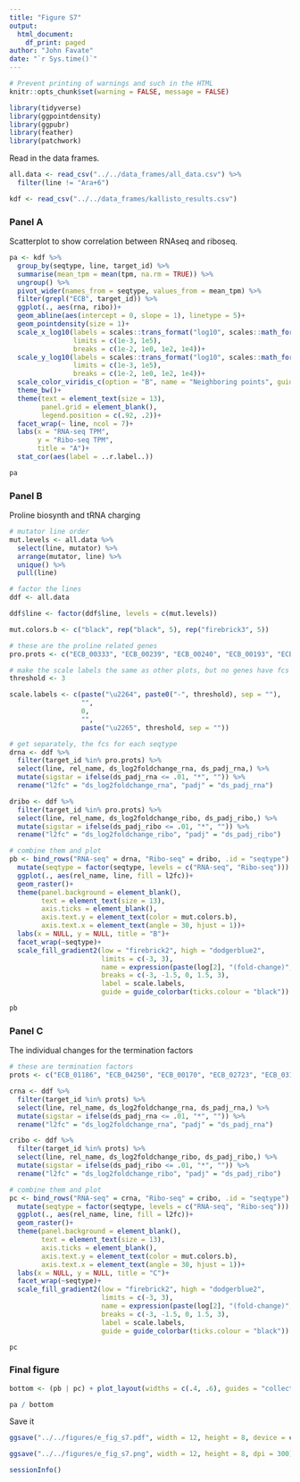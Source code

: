 ```yaml
---
title: "Figure S7"
output: 
  html_document:
    df_print: paged
author: "John Favate"
date: "`r Sys.time()`"
---
```


```r
# Prevent printing of warnings and such in the HTML
knitr::opts_chunk$set(warning = FALSE, message = FALSE)
```

```r
library(tidyverse)
library(ggpointdensity)
library(ggpubr)
library(feather)
library(patchwork)
```
Read in the data frames. 
```r
all.data <- read_csv("../../data_frames/all_data.csv") %>%
  filter(line != "Ara+6")

kdf <- read_csv("../../data_frames/kallisto_results.csv")
```

### Panel A

Scatterplot to show correlation between RNAseq and riboseq. 
```r
pa <- kdf %>%
  group_by(seqtype, line, target_id) %>%                                            # for each seqtype/line/gene
  summarise(mean_tpm = mean(tpm, na.rm = TRUE)) %>%                                 # avg replicates
  ungroup() %>%
  pivot_wider(names_from = seqtype, values_from = mean_tpm) %>%                     # reshape so they can be graphed against each other
  filter(grepl("ECB", target_id)) %>%                                               # only consider e coli protein genes
  ggplot(., aes(rna, ribo))+
  geom_abline(aes(intercept = 0, slope = 1), linetype = 5)+
  geom_pointdensity(size = 1)+
  scale_x_log10(labels = scales::trans_format("log10", scales::math_format(10^.x)), #
                limits = c(1e-3, 1e5),
                breaks = c(1e-2, 1e0, 1e2, 1e4))+
  scale_y_log10(labels = scales::trans_format("log10", scales::math_format(10^.x)),
                limits = c(1e-3, 1e5),
                breaks = c(1e-2, 1e0, 1e2, 1e4))+
  scale_color_viridis_c(option = "B", name = "Neighboring points", guide = FALSE)+
  theme_bw()+
  theme(text = element_text(size = 13),
        panel.grid = element_blank(),
        legend.position = c(.92, .2))+
  facet_wrap(~ line, ncol = 7)+
  labs(x = "RNA-seq TPM",
       y = "Ribo-seq TPM",
       title = "A")+
  stat_cor(aes(label = ..r.label..))

pa
```

### Panel B

Proline biosynth and tRNA charging
```r
# mutator line order
mut.levels <- all.data %>%
  select(line, mutator) %>%
  arrange(mutator, line) %>%
  unique() %>%
  pull(line)

# factor the lines
ddf <- all.data

ddf$line <- factor(ddf$line, levels = c(mut.levels))

mut.colors.b <- c("black", rep("black", 5), rep("firebrick3", 5))

# these are the proline related genes
pro.prots <- c("ECB_00333", "ECB_00239", "ECB_00240", "ECB_00193", "ECB_04017")

# make the scale labels the same as other plots, but no genes have fcs that high here
threshold <- 3

scale.labels <- c(paste("\u2264", paste0("-", threshold), sep = ""),
                  "",
                  0,
                  "",
                  paste("\u2265", threshold, sep = ""))

# get separately, the fcs for each seqtype
drna <- ddf %>%
  filter(target_id %in% pro.prots) %>% 
  select(line, rel_name, ds_log2foldchange_rna, ds_padj_rna,) %>%
  mutate(sigstar = ifelse(ds_padj_rna <= .01, "*", "")) %>% 
  rename("l2fc" = "ds_log2foldchange_rna", "padj" = "ds_padj_rna")

dribo <- ddf %>%
  filter(target_id %in% pro.prots) %>% 
  select(line, rel_name, ds_log2foldchange_ribo, ds_padj_ribo,) %>%
  mutate(sigstar = ifelse(ds_padj_ribo <= .01, "*", "")) %>% 
  rename("l2fc" = "ds_log2foldchange_ribo", "padj" = "ds_padj_ribo")

# combine them and plot
pb <- bind_rows("RNA-seq" = drna, "Ribo-seq" = dribo, .id = "seqtype") %>%
  mutate(seqtype = factor(seqtype, levels = c("RNA-seq", "Ribo-seq"))) %>% 
  ggplot(., aes(rel_name, line, fill = l2fc))+
  geom_raster()+
  theme(panel.background = element_blank(),
        text = element_text(size = 13),
        axis.ticks = element_blank(),
        axis.text.y = element_text(color = mut.colors.b),
        axis.text.x = element_text(angle = 30, hjust = 1))+
  labs(x = NULL, y = NULL, title = "B")+
  facet_wrap(~seqtype)+
  scale_fill_gradient2(low = "firebrick2", high = "dodgerblue2", 
                       limits = c(-3, 3), 
                       name = expression(paste(log[2], "(fold-change)", sep = "")), 
                       breaks = c(-3, -1.5, 0, 1.5, 3),
                       label = scale.labels,
                       guide = guide_colorbar(ticks.colour = "black"))

pb
```

### Panel C

The individual changes for the termination factors
```r
# these are termination factors
prots <- c("ECB_01186", "ECB_04250", "ECB_00170", "ECB_02723", "ECB_03191", "ECB_01187", "ECB_00231", "ECB_00230")

crna <- ddf %>%
  filter(target_id %in% prots) %>% 
  select(line, rel_name, ds_log2foldchange_rna, ds_padj_rna,) %>%
  mutate(sigstar = ifelse(ds_padj_rna <= .01, "*", "")) %>% 
  rename("l2fc" = "ds_log2foldchange_rna", "padj" = "ds_padj_rna")

cribo <- ddf %>%
  filter(target_id %in% prots) %>% 
  select(line, rel_name, ds_log2foldchange_ribo, ds_padj_ribo,) %>%
  mutate(sigstar = ifelse(ds_padj_ribo <= .01, "*", "")) %>% 
  rename("l2fc" = "ds_log2foldchange_ribo", "padj" = "ds_padj_ribo")

# combine them and plot
pc <- bind_rows("RNA-seq" = crna, "Ribo-seq" = cribo, .id = "seqtype") %>%
  mutate(seqtype = factor(seqtype, levels = c("RNA-seq", "Ribo-seq"))) %>% 
  ggplot(., aes(rel_name, line, fill = l2fc))+
  geom_raster()+
  theme(panel.background = element_blank(),
        text = element_text(size = 13),
        axis.ticks = element_blank(),
        axis.text.y = element_text(color = mut.colors.b),
        axis.text.x = element_text(angle = 30, hjust = 1))+
  labs(x = NULL, y = NULL, title = "C")+
  facet_wrap(~seqtype)+
  scale_fill_gradient2(low = "firebrick2", high = "dodgerblue2", 
                       limits = c(-3, 3), 
                       name = expression(paste(log[2], "(fold-change)", sep = "")), 
                       breaks = c(-3, -1.5, 0, 1.5, 3),
                       label = scale.labels,
                       guide = guide_colorbar(ticks.colour = "black"))

pc
```


### Final figure

```r
bottom <- (pb | pc) + plot_layout(widths = c(.4, .6), guides = "collect")

pa / bottom
```

Save it 
```r
ggsave("../../figures/e_fig_s7.pdf", width = 12, height = 8, device = cairo_pdf)

ggsave("../../figures/e_fig_s7.png", width = 12, height = 8, dpi = 300)
```

```r
sessionInfo()
```

